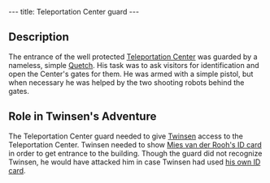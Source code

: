 ---
title: Teleportation Center guard
---

{{Infobox Enemy
 |image=
 |race=Quetch
 |gender=Male
 |size=average
 |lba1=yes
 |lba2=
 |alignment=funfrock
 |occupation=
 |requires=
 |melee=
 |ranged=
 |magic=
 |explosive=
 |range=
 |speed=
 |damage=
 |rate=
 |reaction=
 |recovery=
}}
{{Quote
 |Let me see some identification please!
 |character=Teleportation Center guard
 |building=Teleportation Center
 |island=Brundle Island
 |planet=twinsun
 |quoteid=1}}

== Description ==
The entrance of the well protected [[Teleportation Center]] was guarded by a nameless, simple [[Quetch]]. His task was to ask visitors for identification and open the Center's gates for them. He was armed with a simple pistol, but when necessary he was helped by the two shooting robots behind the gates.

== Role in Twinsen's Adventure ==
The Teleportation Center guard needed to give [[Twinsen]] access to the Teleportation Center. Twinsen needed to show [[Mies van der Rooh's ID card]] in order to get entrance to the building. Though the guard did not recognize Twinsen, he would have attacked him in case Twinsen had used [[Twinsen's ID Card|his own ID card]].

<!-- remove these category links when they're all automated by categorizers...
[[Category: Brundle Island inhabitants]] -->